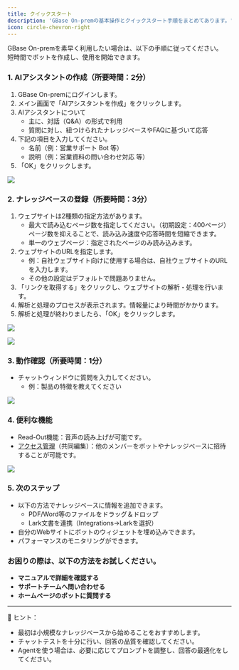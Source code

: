 ```yaml
---
title: クイックスタート 
description: 'GBase On-premの基本操作とクイックスタート手順をまとめてあります。'
icon: circle-chevron-right
---
```


GBase On-premを素早く利用したい場合は、以下の手順に従ってください。\
短時間でボットを作成し、使用を開始できます。

### 1. AIアシスタントの作成（所要時間：2分）

1. GBase On-premにログインします。
2. メイン画面で「AIアシスタントを作成」をクリックします。
3. AIアシスタントについて
    * 主に、対話（Q\&A）の形式で利用
   * 質問に対し、紐つけられたナレッジベースやFAQに基づいて応答
4. 下記の項目を入力してください。
   * 名前（例：営業サポート Bot 等）
   * 説明（例：営業資料の問い合わせ対応 等）
5. 「OK」をクリックします。

![](.gitbook/assets/image%20(2)%20(2).png)

### 2. ナレッジベースの登録（所要時間：3分）

1. ウェブサイトは2種類の指定方法があります。
   * 最大で読み込むページ数を指定してください。（初期設定：400ページ）
     \
     ページ数を抑えることで、読み込み速度や応答時間を短縮できます。
   * 単一のウェブページ：指定されたページのみ読み込みます。
2. ウェブサイトのURLを指定します。
   * 例：自社ウェブサイト向けに使用する場合は、自社ウェブサイトのURLを入力します。
   * その他の設定はデフォルトで問題ありません。
3. 「リンクを取得する」をクリックし、ウェブサイトの解析・処理を行います。
4. 解析と処理のプロセスが表示されます。情報量により時間がかかります。
5. 解析と処理が終わりましたら、「OK」をクリックします。

![](.gitbook/assets/スクリーンショット%202025-04-04%20141340.png)

![](.gitbook/assets/スクリーンショット%202025-04-04%20151107.png)

### 3. 動作確認（所要時間：1分）

* チャットウィンドウに質問を入力してください。&#x20;
  * 例：製品の特徴を教えてください

![](.gitbook/assets/chat.png)

### 4. 便利な機能

* Read-Out機能：音声の読み上げが可能です。
* [アクセス管理](./welcome/access-management)（共同編集）：他のメンバーをボットやナレッジベースに招待することが可能です。

![](.gitbook/assets/スクリーンショット%202025-04-04%20143740%20(1).png)

### 5. 次のステップ

* 以下の方法でナレッジベースに情報を追加できます。
  * PDF/Word等のファイルをドラッグ＆ドロップ
  * Lark文書を連携（Integrations→Larkを選択）
* 自分のWebサイトにボットのウィジェットを埋め込みできます。
* パフォーマンスのモニタリングができます。



### お困りの際は、以下の方法をお試しください。

* **マニュアルで詳細を確認する**
* **サポートチームへ問い合わせる**
* **ホームページのボットに質問する**

***

🔑 ヒント：

* 最初は小規模なナレッジベースから始めることをおすすめします。
* チャットテストを十分に行い、回答の品質を確認してください。
* Agentを使う場合は、必要に応じてプロンプトを調整し、回答の最適化をしてください。
